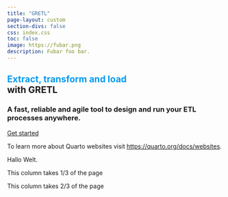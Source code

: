 ```yaml
---
title: "GRETL"
page-layout: custom
section-divs: false
css: index.css
toc: false
image: https://fubar.png
description: Fubar foo bar.
---
```


<section class="hero-banner content-block">

# <span style='color:#009AF1'>Extract, transform and load</span><br>with GRETL

### A fast, reliable and agile tool to design and run your ETL processes anywhere.


<p>
    <a href="https://nbdev.fast.ai/getting_started.html" class="btn-action-primary btn-action btn btn-success btn-lg" role="button">Get started</a>
</p>

</section>



To learn more about Quarto websites visit <https://quarto.org/docs/websites>.

Hallo Welt.

::: {.grid}

::: {.g-col-4}
This column takes 1/3 of the page
:::

::: {.g-col-8}
This column takes 2/3 of the page
:::

:::
